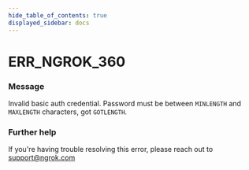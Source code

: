 ```yaml
---
hide_table_of_contents: true
displayed_sidebar: docs
---
```



# ERR_NGROK_360

### Message
Invalid basic auth credential. Password must be between `MINLENGTH` and `MAXLENGTH` characters, got `GOTLENGTH`.

<ErrorDetails error='err_ngrok_360' />


### Further help
If you're having trouble resolving this error, please reach out to [support@ngrok.com](mailto:support@ngrok.com?subject=Help%20with%20ERR_NGROK_360)


